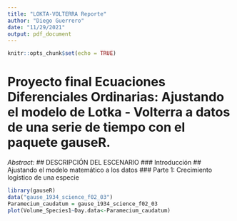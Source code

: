 ```yaml
---
title: "LOKTA-VOLTERRA Reporte"
author: "Diego Guerrero"
date: "11/29/2021"
output: pdf_document
---
```


```r
knitr::opts_chunk$set(echo = TRUE)
```

# Proyecto final Ecuaciones Diferenciales Ordinarias: Ajustando el modelo de Lotka - Volterra a datos de una serie de tiempo con el paquete gauseR. 

*Abstract: *
## DESCRIPCIÓN DEL ESCENARIO 
### Introducción 
## Ajustando el modelo matemático a los datos 
### Parte 1: Crecimiento logístico de una especie 


```r
library(gauseR)
data("gause_1934_science_f02_03")
Paramecium_caudatum = gause_1934_science_f02_03
plot(Volume_Species1~Day.data<-Paramecium_caudatum)

```

